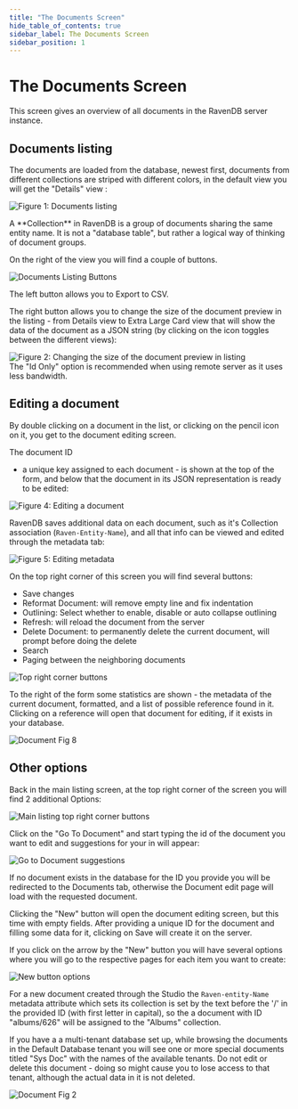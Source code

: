 ```yaml
---
title: "The Documents Screen"
hide_table_of_contents: true
sidebar_label: The Documents Screen
sidebar_position: 1
---
```



# The Documents Screen

This screen gives an overview of all documents in the RavenDB server instance.

## Documents listing

The documents are loaded from the database, newest first, documents from different collections are striped with different colors, in the default view you will get the "Details" view :

![Figure 1: Documents listing](./assets/studio_documents_1.PNG)

<Admonition type="info" title="Info">
A **Collection** in RavenDB is a group of documents sharing the same entity name. It is not a "database table", but rather a logical way of thinking of document groups.
</Admonition>

On the right of the view you will find a couple of buttons.

![Documents Listing Buttons](./assets/studio_base_11.PNG)

The left button allows you to Export to CSV.

The right button allows you to change the size of the document preview in the listing - from Details view to Extra Large Card view that will show the data of the document as a JSON string (by clicking on the icon toggles between the different views):

![Figure 2: Changing the size of the document preview in listing](./assets/studio_base_7.PNG)  
The "Id Only" option is recommended when using remote server as it uses less bandwidth.

## Editing a document
By double clicking on a document in the list, or clicking on the pencil icon on it, you get to the document editing screen.

The document ID

 - a unique key assigned to each document - is shown at the top of the form, and below that the document in its JSON representation is ready to be edited:

![Figure 4: Editing a document](./assets/studio_documents_4.PNG)

RavenDB saves additional data on each document, such as it's Collection association (`Raven-Entity-Name`), and all that info can be viewed and edited through the metadata tab:

![Figure 5: Editing metadata](./assets/studio_documents_7.PNG)

On the top right corner of this screen you will find several buttons:

- Save changes
- Reformat Document: will remove empty line and fix indentation
- Outlining: Select whether to enable, disable or auto collapse outlining
- Refresh: will reload the document from the server
- Delete Document: to permanently delete the current document, will prompt before doing the delete
- Search
- Paging between the neighboring documents

![Top right corner buttons](./assets/studio_documents_9.PNG)

To the right of the form some statistics are shown - the metadata of the current document, formatted, and a list of possible reference found in it. Clicking on a reference will open that document for editing, if it exists in your database.

![Document Fig 8](./assets/studio_documents_8.PNG)

## Other options

Back in the main listing screen, at the top right corner of the screen you will find 2 additional Options:  

![Main listing top right corner buttons](./assets/studio_base_5.PNG)

Click on the "Go To Document" and start typing the id of the document you want to edit and suggestions for your in will appear:

![Go to Document suggestions](./assets/studio_base_9.PNG)

If no document exists in the database for the ID you provide you will be redirected to the Documents tab, otherwise the Document edit page will load with the requested document.

Clicking the "New" button will open the document editing screen, but this time with empty fields. After providing a unique ID for the document and filling some data for it, clicking on Save will create it on the server.

If you click on the arrow by the "New" button you will have several options where you will go to the respective pages for each item you want to create:

![New button options](./assets/studio_base_10.PNG)

For a new document created through the Studio the `Raven-entity-Name` metadata attribute which sets its collection is set by the text before the '/' in the provided ID (with first letter in capital), so the a document with ID "albums/626" will be assigned to the "Albums" collection.

If you have a a multi-tenant database set up, while browsing the documents in the Default Database tenant you will see one or more special documents titled "Sys Doc" with the names of the available tenants. Do not edit or delete this document - doing so might cause you to lose access to that tenant, although the actual data in it is not deleted.

![Document Fig 2](./assets/studio_documents_2.PNG)
